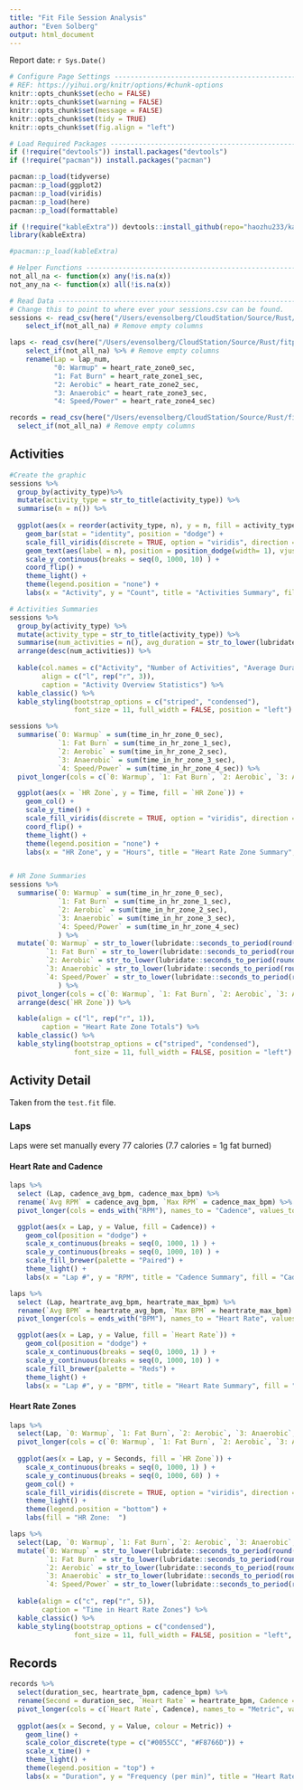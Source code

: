 ```yaml
---
title: "Fit File Session Analysis"
author: "Even Solberg"
output: html_document
---
```

Report date: `r Sys.Date()`

```r
# Configure Page Settings -------------------------------------------------
# REF: https://yihui.org/knitr/options/#chunk-options
knitr::opts_chunk$set(echo = FALSE)
knitr::opts_chunk$set(warning = FALSE)
knitr::opts_chunk$set(message = FALSE) 
knitr::opts_chunk$set(tidy = TRUE)
knitr::opts_chunk$set(fig.align = "left")

# Load Required Packages --------------------------------------------------
if (!require("devtools")) install.packages("devtools")
if (!require("pacman")) install.packages("pacman")

pacman::p_load(tidyverse)
pacman::p_load(ggplot2)
pacman::p_load(viridis)
pacman::p_load(here)
pacman::p_load(formattable)

if (!require("kableExtra")) devtools::install_github(repo="haozhu233/kableExtra", ref="a6af5c0")
library(kableExtra)

#pacman::p_load(kableExtra)

# Helper Functions --------------------------------------------------------
not_all_na <- function(x) any(!is.na(x))
not_any_na <- function(x) all(!is.na(x))

# Read Data ---------------------------------------------------------------
# Change this to point to where ever your sessions.csv can be found.
sessions <- read_csv(here("/Users/evensolberg/CloudStation/Source/Rust/fitparser/data/sessions.csv")) %>%
    select_if(not_all_na) # Remove empty columns

laps <- read_csv(here("/Users/evensolberg/CloudStation/Source/Rust/fitparser/data/test.laps.csv")) %>%
    select_if(not_all_na) %>% # Remove empty columns
    rename(Lap = lap_num,
           "0: Warmup" = heart_rate_zone0_sec, 
           "1: Fat Burn" = heart_rate_zone1_sec,
           "2: Aerobic" = heart_rate_zone2_sec,
           "3: Anaerobic" = heart_rate_zone3_sec,
           "4: Speed/Power" = heart_rate_zone4_sec)

records = read_csv(here("/Users/evensolberg/CloudStation/Source/Rust/fitparser/data/test.records.csv")) %>%
  select_if(not_all_na) # Remove empty columns
```

## Activities

```r
#Create the graphic
sessions %>%
  group_by(activity_type)%>%
  mutate(activity_type = str_to_title(activity_type)) %>%
  summarise(n = n()) %>%
  
  ggplot(aes(x = reorder(activity_type, n), y = n, fill = activity_type)) +
    geom_bar(stat = "identity", position = "dodge") +
    scale_fill_viridis(discrete = TRUE, option = "viridis", direction = 1) +
    geom_text(aes(label = n), position = position_dodge(width= 1), vjust= 0, hjust = -0.25, size = 3) +
    scale_y_continuous(breaks = seq(0, 1000, 10) ) +
    coord_flip() +
    theme_light() +
    theme(legend.position = "none") +
    labs(x = "Activity", y = "Count", title = "Activities Summary", fill = "Activity")

# Activities Summaries
sessions %>%
  group_by(activity_type) %>%
  mutate(activity_type = str_to_title(activity_type)) %>%
  summarise(num_activities = n(), avg_duration = str_to_lower(lubridate::seconds_to_period(round(mean(duration_sec)))), total_duration = str_to_lower(lubridate::seconds_to_period(round(sum(duration_sec))))) %>%
  arrange(desc(num_activities)) %>%
  
  kable(col.names = c("Activity", "Number of Activities", "Average Duration", "Total Duration"),
        align = c("l", rep("r", 3)),
        caption = "Activity Overview Statistics") %>%
  kable_classic() %>%
  kable_styling(bootstrap_options = c("striped", "condensed"),
                font_size = 11, full_width = FALSE, position = "left")

sessions %>%
  summarise(`0: Warmup` = sum(time_in_hr_zone_0_sec),
            `1: Fat Burn` = sum(time_in_hr_zone_1_sec),
            `2: Aerobic` = sum(time_in_hr_zone_2_sec),
            `3: Anaerobic` = sum(time_in_hr_zone_3_sec),
            `4: Speed/Power` = sum(time_in_hr_zone_4_sec)) %>%
  pivot_longer(cols = c(`0: Warmup`, `1: Fat Burn`, `2: Aerobic`, `3: Anaerobic`, `4: Speed/Power`), names_to = "HR Zone", values_to = "Time") %>%

  ggplot(aes(x = `HR Zone`, y = Time, fill = `HR Zone`)) +
    geom_col() +
    scale_y_time() +
    scale_fill_viridis(discrete = TRUE, option = "viridis", direction = -1) +
    coord_flip() +
    theme_light() +
    theme(legend.position = "none") +
    labs(x = "HR Zone", y = "Hours", title = "Heart Rate Zone Summary", fill = "Activity")


# HR Zone Summaries
sessions %>%
  summarise(`0: Warmup` = sum(time_in_hr_zone_0_sec),
            `1: Fat Burn` = sum(time_in_hr_zone_1_sec),
            `2: Aerobic` = sum(time_in_hr_zone_2_sec),
            `3: Anaerobic` = sum(time_in_hr_zone_3_sec),
            `4: Speed/Power` = sum(time_in_hr_zone_4_sec)
            ) %>%
  mutate(`0: Warmup` = str_to_lower(lubridate::seconds_to_period(round(`0: Warmup`,0))),
         `1: Fat Burn` = str_to_lower(lubridate::seconds_to_period(round(`1: Fat Burn`,0))),
         `2: Aerobic` = str_to_lower(lubridate::seconds_to_period(round(`2: Aerobic`,0))),
         `3: Anaerobic` = str_to_lower(lubridate::seconds_to_period(round(`3: Anaerobic`,0))),
         `4: Speed/Power` = str_to_lower(lubridate::seconds_to_period(round(`4: Speed/Power`,0)))
            ) %>%
  pivot_longer(cols = c(`0: Warmup`, `1: Fat Burn`, `2: Aerobic`, `3: Anaerobic`, `4: Speed/Power`), names_to = "HR Zone", values_to = "Time") %>%
  arrange(desc(`HR Zone`)) %>%

  kable(align = c("l", rep("r", 1)),
        caption = "Heart Rate Zone Totals") %>%
  kable_classic() %>%
  kable_styling(bootstrap_options = c("striped", "condensed"),
                font_size = 11, full_width = FALSE, position = "left")
```

## Activity Detail

Taken from the `test.fit` file.

### Laps

Laps were set manually every 77 calories (7.7 calories = 1g fat burned)

#### Heart Rate and Cadence

```r
laps %>%
  select (Lap, cadence_avg_bpm, cadence_max_bpm) %>%
  rename(`Avg RPM` = cadence_avg_bpm, `Max RPM` = cadence_max_bpm) %>%
  pivot_longer(cols = ends_with("RPM"), names_to = "Cadence", values_to = "Value") %>%

  ggplot(aes(x = Lap, y = Value, fill = Cadence)) +
    geom_col(position = "dodge") +
    scale_x_continuous(breaks = seq(0, 1000, 1) ) +
    scale_y_continuous(breaks = seq(0, 1000, 10) ) +
    scale_fill_brewer(palette = "Paired") +
    theme_light() +
    labs(x = "Lap #", y = "RPM", title = "Cadence Summary", fill = "Cadence")
```


```r
laps %>%
  select (Lap, heartrate_avg_bpm, heartrate_max_bpm) %>%
  rename(`Avg BPM` = heartrate_avg_bpm, `Max BPM` = heartrate_max_bpm) %>%
  pivot_longer(cols = ends_with("BPM"), names_to = "Heart Rate", values_to = "Value") %>%

  ggplot(aes(x = Lap, y = Value, fill = `Heart Rate`)) +
    geom_col(position = "dodge") +
    scale_x_continuous(breaks = seq(0, 1000, 1) ) +
    scale_y_continuous(breaks = seq(0, 1000, 10) ) +
    scale_fill_brewer(palette = "Reds") +
    theme_light() +
    labs(x = "Lap #", y = "BPM", title = "Heart Rate Summary", fill = "Heart Rate")
```


#### Heart Rate Zones

```r
laps %>%
  select(Lap, `0: Warmup`, `1: Fat Burn`, `2: Aerobic`, `3: Anaerobic`, `4: Speed/Power`) %>%
  pivot_longer(cols = c(`0: Warmup`, `1: Fat Burn`, `2: Aerobic`, `3: Anaerobic`, `4: Speed/Power`), names_to = "HR Zone", values_to = "Seconds") %>%
  
  ggplot(aes(x = Lap, y = Seconds, fill = `HR Zone`)) + 
    scale_x_continuous(breaks = seq(0, 1000, 1) ) +
    scale_y_continuous(breaks = seq(0, 1000, 60) ) +
    geom_col() +
    scale_fill_viridis(discrete = TRUE, option = "viridis", direction = -1) +
    theme_light() +
    theme(legend.position = "bottom") +
    labs(fill = "HR Zone:  ")

laps %>% 
  select(Lap, `0: Warmup`, `1: Fat Burn`, `2: Aerobic`, `3: Anaerobic`, `4: Speed/Power` ) %>%
  mutate(`0: Warmup` = str_to_lower(lubridate::seconds_to_period(round(`0: Warmup`, 1))),
         `1: Fat Burn` = str_to_lower(lubridate::seconds_to_period(round(`1: Fat Burn`, 1))),
         `2: Aerobic` = str_to_lower(lubridate::seconds_to_period(round(`2: Aerobic`, 1))),
         `3: Anaerobic` = str_to_lower(lubridate::seconds_to_period(round(`3: Anaerobic`, 1))),
         `4: Speed/Power` = str_to_lower(lubridate::seconds_to_period(round(`4: Speed/Power`)))) %>%
  
  kable(align = c("c", rep("r", 5)),
        caption = "Time in Heart Rate Zones") %>%
  kable_classic() %>%
  kable_styling(bootstrap_options = c("condensed"),
                font_size = 11, full_width = FALSE, position = "left", repeat_header_continued = FALSE) 
```

## Records

```r
records %>%
  select(duration_sec, heartrate_bpm, cadence_bpm) %>%
  rename(Second = duration_sec, `Heart Rate` = heartrate_bpm, Cadence = cadence_bpm) %>%
  pivot_longer(cols = c(`Heart Rate`, Cadence), names_to = "Metric", values_to = "Value") %>%
  
  ggplot(aes(x = Second, y = Value, colour = Metric)) +
    geom_line() +
    scale_color_discrete(type = c("#0055CC", "#F8766D")) +
    scale_x_time() +
    theme_light() +
    theme(legend.position = "top") +
    labs(x = "Duration", y = "Frequency (per min)", title = "Heart Rate vs Cadence", colour = "Measurement:  ")
```
